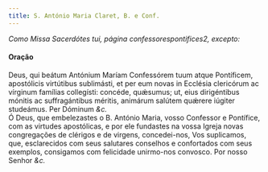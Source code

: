 ```yaml
---
title: S. António Maria Claret, B. e Conf.
---
```



<em>Como Missa Sacerdótes tui, página confessorespontifices2, excepto:</em>

<h4 class="text-center">Oração</h4>
<div class="container-fluid">
<div class="row">
<div class="col-6 dropcaps text-justify">
Deus, qui beátum Antónium Maríam Confessórem tuum atque Pontíficem, apostólicis virtútibus sublimásti, et per eum novas in Ecclésia clericórum ac vírginum famílias collegísti: concéde, quǽsumus; ut, eius dirigéntibus mónitis ac suffragántibus méritis, animárum salútem quǽrere iúgiter studeámus. Per Dóminum <em>&c.</em>
</div>
<div class="col-6 dropcaps text-justify">
Ó Deus, que embelezastes o B. António Maria, vosso Confessor e Pontífice, com as virtudes apostólicas, e por ele fundastes na vossa Igreja novas congregações de clérigos e de virgens, concedei-nos, Vos suplicamos, que, esclarecidos com seus salutares conselhos e confortados com seus exemplos, consigamos com felicidade unirmo-nos convosco. Por nosso Senhor <em>&c.</em>
</div>
</div>
</div>
